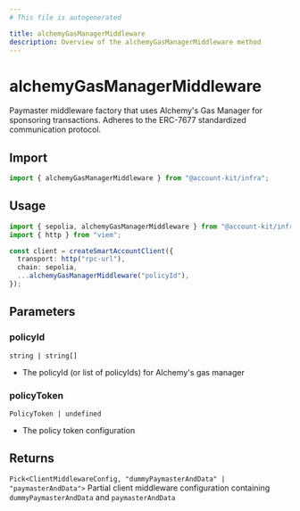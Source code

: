 ```yaml
---
# This file is autogenerated

title: alchemyGasManagerMiddleware
description: Overview of the alchemyGasManagerMiddleware method
---
```


# alchemyGasManagerMiddleware

Paymaster middleware factory that uses Alchemy's Gas Manager for sponsoring
transactions. Adheres to the ERC-7677 standardized communication protocol.

## Import

```ts
import { alchemyGasManagerMiddleware } from "@account-kit/infra";
```

## Usage

```ts
import { sepolia, alchemyGasManagerMiddleware } from "@account-kit/infra";
import { http } from "viem";

const client = createSmartAccountClient({
  transport: http("rpc-url"),
  chain: sepolia,
  ...alchemyGasManagerMiddleware("policyId"),
});
```

## Parameters

### policyId

`string | string[]`

- The policyId (or list of policyIds) for Alchemy's gas manager

### policyToken

`PolicyToken | undefined`

- The policy token configuration

## Returns

`Pick<ClientMiddlewareConfig, "dummyPaymasterAndData" | "paymasterAndData">`
Partial client middleware configuration containing `dummyPaymasterAndData` and `paymasterAndData`
